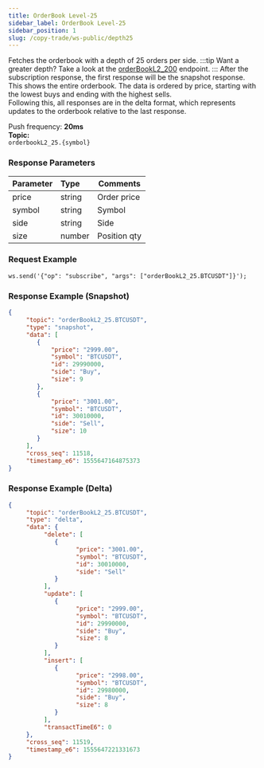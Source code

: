 ```yaml
---
title: OrderBook Level-25
sidebar_label: OrderBook Level-25
sidebar_position: 1
slug: /copy-trade/ws-public/depth25
---
```


Fetches the orderbook with a depth of 25 orders per side.
:::tip
Want a greater depth? Take a look at the [orderBookL2_200](depth200#) endpoint.
:::
After the subscription response, the first response will be the snapshot response. This shows the entire orderbook. The data is ordered by price, starting with the lowest buys and ending with the highest sells.<br/>
Following this, all responses are in the delta format, which represents updates to the orderbook relative to the last response.<br/>

Push frequency: **20ms**<br/>
**Topic:**<br/>
`orderbookL2_25.{symbol}`

### Response Parameters
| Parameter | Type | Comments|
|:----- |:-----|----- |
|price |string |Order price |
|symbol |string |Symbol |
|side |string |Side |
|size |number |Position qty |

### Request Example

```http
ws.send('{"op": "subscribe", "args": ["orderBookL2_25.BTCUSDT"]}');
```

### Response Example (Snapshot)

```json
{
     "topic": "orderBookL2_25.BTCUSDT",
     "type": "snapshot",
     "data": [
        {
            "price": "2999.00",
            "symbol": "BTCUSDT",
            "id": 29990000,
            "side": "Buy",
            "size": 9
        },
        {
            "price": "3001.00",
            "symbol": "BTCUSDT",
            "id": 30010000,
            "side": "Sell",
            "size": 10
        }
     ],
     "cross_seq": 11518,
     "timestamp_e6": 1555647164875373
}
```


### Response Example (Delta)

```json
{
     "topic": "orderBookL2_25.BTCUSDT",
     "type": "delta",
     "data": {
          "delete": [
             {
                   "price": "3001.00",
                   "symbol": "BTCUSDT",
                   "id": 30010000,
                   "side": "Sell"
             }
          ],
          "update": [
             {
                   "price": "2999.00",
                   "symbol": "BTCUSDT",
                   "id": 29990000,
                   "side": "Buy",
                   "size": 8
             }
          ],
          "insert": [
             {
                   "price": "2998.00",
                   "symbol": "BTCUSDT",
                   "id": 29980000,
                   "side": "Buy",
                   "size": 8
             }
          ],
          "transactTimeE6": 0
     },
     "cross_seq": 11519,
     "timestamp_e6": 1555647221331673
}
```
